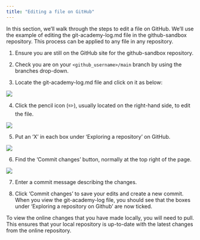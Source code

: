 ```yaml
---
title: "Editing a file on GitHub"
---
```



In this section, we’ll walk through the steps to edit a file on GitHub. We’ll use the example of editing the git-academy-log.md file in the github-sandbox repository. This process can be applied to any file in any repository.

1. Ensure you are still on the GitHub site for the github-sandbox repository. 

2. Check you are on your `<github_username>/main` branch by using the branches drop-down. 

3.  Locate the git-academy-log.md file and click on it as below:

![](images/git_log.png){fig-alt="Screenshot of the git-academy-sandbox repository on GitHub, with the lsnaathorst-main branch selected and the git-academy-log.md being selected."}

4.  Click the pencil icon (✏️), usually located on the right-hand side, to edit the file.

![](images/edit_file.png){fig-alt="Screenshot of the git-academy-sandbox repository on GitHub, showing the git-academy-log.md file and the pencil icon (✏️) for editing the file."}

5. Put an 'X' in each box under 'Exploring a repository' on GitHub.

![](images/x_in_exploring_boxes.png){fig-alt="Screenshot of the git-academy-log.md file on GitHub with an 'x' added to all instances of 'exploring a repository."}

6.  Find the 'Commit changes' button, normally at the top right of the page. 

![](images/commit_changes_button.png){fig-alt="Screenshot of the 'Commit changes' button on the git-academy-log.md file on GitHub, which shoes after making changes in edit mode."}

7.  Enter a commit message describing the changes.

8.  Click 'Commit changes' to save your edits and create a new commit. When you view the git-academy-log file, you should see that the boxes under 'Exploring a repository on Github' are now ticked. 

::: {.callout-important}
To view the online changes that you have made locally, you will need to pull. This ensures that your local repository is up-to-date with the latest changes from the online repository.
:::
